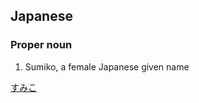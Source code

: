 ==Japanese==
{{ja-kanjitab|崇|実|子}}

===Proper noun===
{{ja-pos|proper|すみこ}}
# Sumiko, a female Japanese given name

[[Category:Japanese female given names|すみこ]]